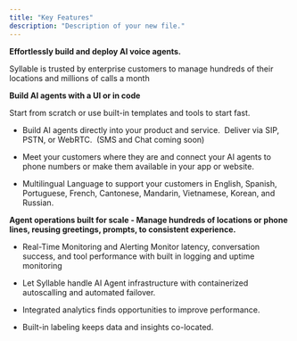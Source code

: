 ```yaml
---
title: "Key Features"
description: "Description of your new file."
---
```


**Effortlessly build and deploy AI voice agents.**

Syllable is trusted by enterprise customers to manage hundreds of their locations and millions of calls a month

**Build AI agents with a UI or in code**

Start from scratch or use built-in templates and tools to start fast.

* Build AI agents directly into your product and service.  Deliver via SIP, PSTN, or WebRTC.  (SMS and Chat coming soon)

* Meet your customers where they are and connect your AI agents to phone numbers or make them available in your app or website.

* Multilingual Language to support your customers in English, Spanish, Portuguese, French, Cantonese, Mandarin, Vietnamese, Korean, and Russian.

**Agent operations built for scale - Manage hundreds of locations or phone lines, reusing greetings, prompts, to consistent experience.**

* Real-Time Monitoring and Alerting Monitor latency, conversation success, and tool performance with built in logging and uptime monitoring

* Let Syllable handle AI Agent infrastructure with containerized autoscalling and automated failover.

* Integrated analytics finds opportunities to improve performance. 

* Built-in labeling keeps data and insights co-located.